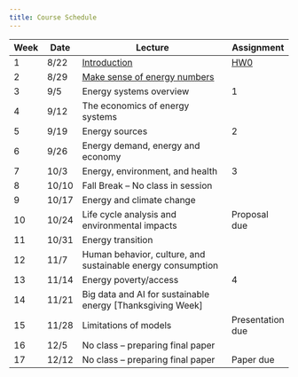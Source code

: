 ```yaml
---
title: Course Schedule
---
```


| Week | Date  | Lecture                                                      | Assignment       |
|------|-------|--------------------------------------------------------------|------------------|
| 1    | 8/22  | [Introduction](lectures/lecture1/index.qmd)                  |[HW0](homeworks/hw0.qmd)|
| 2    | 8/29  | [Make sense of energy numbers](lectures/lecture2/index.qmd)  |                  |
| 3    | 9/5   | Energy systems overview                                      | 1                |
| 4    | 9/12  | The economics of energy systems                              |                  |
| 5    | 9/19  | Energy sources                                               | 2                |
| 6    | 9/26  | Energy demand, energy and economy                            |                  |
| 7    | 10/3  | Energy, environment, and health                              | 3                |
| 8    | 10/10 | Fall Break -- No class in session                            |                  |
| 9    | 10/17 | Energy and climate change                                    |                  |
| 10   | 10/24 | Life cycle analysis and environmental impacts                | Proposal due     |
| 11   | 10/31 | Energy transition                                            |                  |
| 12   | 11/7  | Human behavior, culture, and sustainable energy consumption  |                  |
| 13   | 11/14 | Energy poverty/access                                        | 4                |
| 14   | 11/21 | Big data and AI for sustainable energy \[Thanksgiving Week\] |                  |
| 15   | 11/28 | Limitations of models                                        | Presentation due |
| 16   | 12/5  | No class -- preparing final paper                            |                  |
| 17   | 12/12 | No class -- preparing final paper                            | Paper due        |
